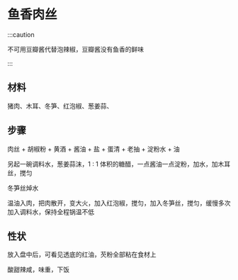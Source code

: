 # 鱼香肉丝

:::caution

不可用豆瓣酱代替泡辣椒，豆瓣酱没有鱼香的鲜味

:::

## 材料

猪肉、木耳、冬笋、红泡椒、葱姜蒜、

## 步骤

肉丝 + 胡椒粉 + 黄酒 + 酱油 + 盐 + 蛋清 + 老抽 + 淀粉水 + 油

另起一碗调料水，葱姜蒜沫，1 : 1 体积的糖醋，一点酱油一点淀粉，加水，加木耳丝，搅匀

冬笋丝焯水

温油入肉，把肉散开，变大火，加入红泡椒，搅匀，加入冬笋丝，搅匀，缓慢多次加入调料水，保持全程锅温不低



## 性状

放入盘中后，可看见透底的红油，芡粉全部粘在食材上

酸甜辣咸，味重，下饭

